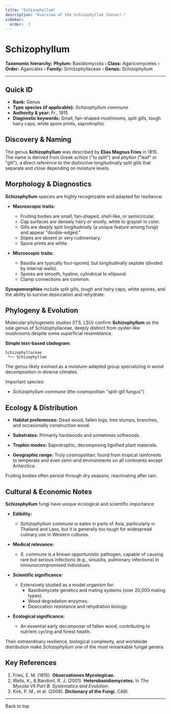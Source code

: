 ```yaml
---
title: "Schizophyllum"
description: "Overview of the Schizophyllum (Genus)."
sidebar:
  order: -1
---
```



# Schizophyllum <Badge variant="note" text="Genus" />

**Taxonomic hierarchy:** **Phylum:** Basidiomycota › **Class:** Agaricomycetes › **Order:** Agaricales › **Family:** Schizophyllaceae › **Genus:** Schizophyllum

---

## Quick ID
* **Rank:** Genus  
* **Type species (if applicable):** _Schizophyllum commune_  
* **Authority & year:** Fr., 1815  
* **Diagnostic keywords:** Small, fan-shaped mushrooms, split gills, tough hairy caps, white spore prints, saprotrophic  

## Discovery & Naming
The genus **Schizophyllum** was described by **Elias Magnus Fries** in 1815. The name is derived from Greek _schizo_ ("to split") and _phyllon_ ("leaf" or "gill"), a direct reference to the distinctive longitudinally split gills that separate and close depending on moisture levels.

## Morphology & Diagnostics
**Schizophyllum** species are highly recognizable and adapted for resilience:

- **Macroscopic traits:**
  - Fruiting bodies are small, fan-shaped, shell-like, or semicircular.
  - Cap surfaces are densely hairy or woolly, white to grayish in color.
  - Gills are deeply split longitudinally (a unique feature among fungi) and appear "double-edged."
  - Stipes are absent or very rudimentary.
  - Spore prints are white.

- **Microscopic traits:**
  - Basidia are typically four-spored, but longitudinally septate (divided by internal walls).
  - Spores are smooth, hyaline, cylindrical to ellipsoid.
  - Clamp connections are common.

**Synapomorphies** include split gills, tough and hairy caps, white spores, and the ability to survive desiccation and rehydrate.

## Phylogeny & Evolution
Molecular phylogenetic studies (ITS, LSU) confirm **Schizophyllum** as the sole genus of Schizophyllaceae, deeply distinct from oyster-like mushrooms despite some superficial resemblance.

**Simple text-based cladogram:**
```
Schizophyllaceae
 └── Schizophyllum
```
The genus likely evolved as a moisture-adapted group specializing in wood decomposition in diverse climates.

Important species:

- _Schizophyllum commune_ (the cosmopolitan "split-gill fungus")

## Ecology & Distribution
- **Habitat preferences:** Dead wood, fallen logs, tree stumps, branches, and occasionally construction wood.
- **Substrates:** Primarily hardwoods and sometimes softwoods.
- **Trophic modes:** Saprotrophic, decomposing lignified plant materials.

- **Geographic range:** Truly cosmopolitan; found from tropical rainforests to temperate and even semi-arid environments on all continents except Antarctica.

Fruiting bodies often persist through dry seasons, reactivating after rain.

## Cultural & Economic Notes
**Schizophyllum** fungi have unique ecological and scientific importance:

- **Edibility:**
  - _Schizophyllum commune_ is eaten in parts of Asia, particularly in Thailand and Laos, but it is generally too tough for widespread culinary use in Western cultures.

- **Medical relevance:**
  - _S. commune_ is a known opportunistic pathogen, capable of causing rare but serious infections (e.g., sinusitis, pulmonary infections) in immunocompromised individuals.

- **Scientific significance:**
  - Extensively studied as a model organism for:
    - Basidiomycete genetics and mating systems (over 20,000 mating types).
    - Wood degradation enzymes.
    - Desiccation resistance and rehydration biology.

- **Ecological significance:**
  - An essential early decomposer of fallen wood, contributing to nutrient cycling and forest health.

Their extraordinary resilience, biological complexity, and worldwide distribution make _Schizophyllum_ one of the most remarkable fungal genera.

## Key References
1. Fries, E. M. (1815). **Observationes Mycologicae.**  
2. Wells, K., & Bandoni, R. J. (2001). **Heterobasidiomycetes.** In _The Mycota VII Part B: Systematics and Evolution_.  
3. Kirk, P. M., et al. (2008). **Dictionary of the Fungi.** CABI.  

---

<LinkButton href="#top" variant="minimal" icon="arrow-up">
  Back to top
</LinkButton>
